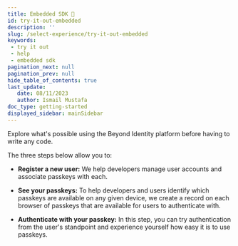 ```yaml
---
title: Embedded SDK 🚀
id: try-it-out-embedded
description: ''
slug: /select-experience/try-it-out-embedded
keywords: 
 - try it out
 - help
 - embedded sdk
pagination_next: null
pagination_prev: null
hide_table_of_contents: true
last_update: 
   date: 08/11/2023
   author: Ismail Mustafa
doc_type: getting-started
displayed_sidebar: mainSidebar
---
```


Explore what's possible using the Beyond Identity platform before having to write any code.

The three steps below allow you to: 

- **Register a new user:** We help developers manage user accounts and associate passkeys with each.

- **See your passkeys:** To help developers and users identify which passkeys are available on any given device, we create a record on each browser of passkeys that are available for users to authenticate with.

- **Authenticate with your passkey:** In this step, you can try authentication from the user's standpoint and experience yourself how easy it is to use passkeys.


<TryItOut />